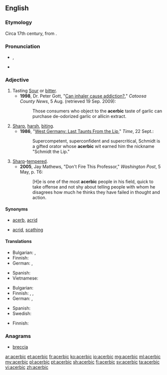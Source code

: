==English==

===Etymology===
Circa 17th century, from {{etyl|la|en}} {{term|acerbus||sour, bitter|lang=la}}.

===Pronunciation===
* {{a|US}} {{enPR|ə-sûr'bĭk}}, {{IPA|/əˈsɜ(ɹ)bɪk/}}
* {{rhymes|ɜː(ɹ)bɪk}}

===Adjective===
{{en-adj}}

# Tasting [[sour|Sour]] or [[bitter]].
#* '''1998''', Dr. Peter Gott, "[http://news.google.com/newspapers?id=9DUKAAAAIBAJ&sjid=eT8DAAAAIBAJ&pg=5548,946899&dq=acerbic-taste Can inhaler cause addiction?]," ''Catoosa County News'', 5 Aug. (retrieved 19 Sep. 2009):
#*: Those consumers who object to the '''acerbic''' taste of garlic can purchase de-odorized garlic or allicin extract.
# [[sharp|Sharp]], [[harsh]], [[biting]].
#* '''1986''', "[http://www.time.com/time/magazine/article/0,9171,962385,00.html West Germany: Last Taunts From the Lip]," ''Time'', 22 Sept.:
#*: Supercompetent, superconfident and supercritical, Schmidt is a gifted orator whose '''acerbic''' wit earned him the nickname "Schmidt the Lip."
# [[sharp|Sharp]]-[[tempered]].
#* '''2005''', Jay Mathews, "Don't Fire This Professor," ''Washington Post'', 5 May, p. T6:
#*: [H]e is one of the most '''acerbic''' people in his field, quick to take offense and not shy about telling people with whom he disagrees how much he thinks they have failed in thought and action.

====Synonyms====
* {{sense|sour or bitter}} [[acerb]], [[acrid]]
* {{sense|sarcastic or cynical}} [[acrid]], [[scathing]]

====Translations====
{{trans-top|sour or bitter}}
* Bulgarian: {{t+|bg|стипчив}}, {{t+|bg|тръпчив}}
* Finnish: {{t+|fi|kitkerä}}
* German: {{t+|de|sauer}}, {{t+|de|bitter}}
{{trans-mid}}
* Spanish: {{t+|es|acerbo}}
* Vietnamese: {{t+|vi|chát}}
{{trans-bottom}}

{{trans-top|sarcastic or cynical}}
* Bulgarian: {{t+|bg|саркастичен}}
* Finnish: {{t|fi|pureva}}, {{t+|fi|kyyninen}}, {{t+|fi|sarkastinen}}
* German: {{t+|de|ätzend}}, {{t+|de|beißend}}
{{trans-mid}}
* Spanish: {{t+|es|acerbo}}
* Swedish: {{t+|sv|syrlig}}
{{trans-bottom}}

{{trans-top|sharp-tempered}}
* Finnish: {{t|fi|kärkevä}}
{{trans-mid}}
{{trans-bottom}}

===Anagrams===
* [[breccia#English|breccia]]

[[ar:acerbic]]
[[et:acerbic]]
[[fr:acerbic]]
[[ko:acerbic]]
[[io:acerbic]]
[[mg:acerbic]]
[[ml:acerbic]]
[[my:acerbic]]
[[pl:acerbic]]
[[pt:acerbic]]
[[sh:acerbic]]
[[fi:acerbic]]
[[sv:acerbic]]
[[ta:acerbic]]
[[vi:acerbic]]
[[zh:acerbic]]